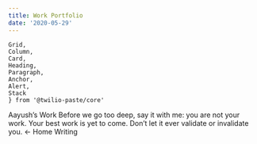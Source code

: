 ```yaml
---
title: Work Portfolio
date: '2020-05-29'
---
```


    Grid,
    Column,
    Card,
    Heading,
    Paragraph,
    Anchor,
    Alert,
    Stack
    } from '@twilio-paste/core'

<Grid>
  <Column span={6} offset={1}>
    <Heading as="h1" variant="heading10">Aayush&rsquo;s Work</Heading>
    <Paragraph>Before we go too deep, say it with me: you are not your work. Your best work is yet to come. Don&rsquo;t let it ever validate or invalidate you.</Paragraph>
    <Box backgroundColor="colorText">
      <Stack orientation="horizontal" spacing="space60">
        <Link href="/" passHref> 
          <Anchor>← Home</Anchor>
        </Link>
        <Anchor>Writing</Anchor>        
      </Stack>
    </Box>
  </Column>
</Grid>


